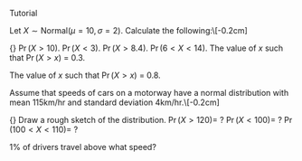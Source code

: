 
Tutorial

\begin{enumerate}
\item During the day, cars pass along a point on a remote road at an average rate of one per 20 minutes. Calculate the probability that 
\begin{enumerate}[(i)]
\item The time between the arrival of 2 cars is greater than 1 hour.
\item The time between the arrival of 2 cars is less than 10 minutes 
\itemThe time between the arrival of 2 cars is greater than 20 minutes, but less than 40 minutes. 

\end{enumerate}



\subsection*{Question 5}
Let $X \sim \text{Normal}(\mu=10,\sigma=2)$. Calculate the following:\\[-0.2cm]

{\bf(a)} $\Pr(X>10)$. 
 \item  $\Pr(X<3)$. 
 \item  $\Pr(X>8.4)$. 
 \item  $\Pr(6<X<14)$. 
 \item  The value of $x$ such that $\Pr(X>x)$ = 0.3. 
 \item  The value of $x$ such that $\Pr(X>x)$ = 0.8.



\subsection*{Question 6}
Assume that speeds of cars on a motorway have a normal distribution with mean 115km/hr and standard deviation 4km/hr.\\[-0.2cm]

{\bf(a)} Draw a rough sketch of the distribution. 
 \item  $\Pr(X>120)=$ ? 
 \item  $\Pr(X<100)=$ ? 
 \item  $\Pr(100<X<110)=$ ? 
 \item  1\% of drivers travel above what speed?


